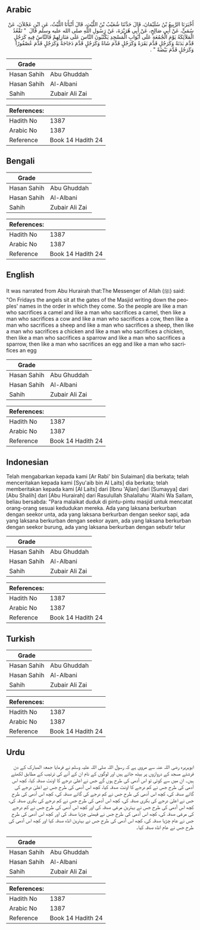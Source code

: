 ## Arabic


<div dir="rtl" lang="ar" style={{fontSize:'larger',backgroundColor:'#f8f9fa',padding:20}}>
أَخْبَرَنَا الرَّبِيعُ بْنُ سُلَيْمَانَ، قَالَ حَدَّثَنَا شُعَيْبُ بْنُ اللَّيْثِ، قَالَ أَنْبَأَنَا اللَّيْثُ، عَنِ ابْنِ عَجْلاَنَ، عَنْ سُمَىٍّ، عَنْ أَبِي صَالِحٍ، عَنْ أَبِي هُرَيْرَةَ، عَنْ رَسُولِ اللَّهِ صلى الله عليه وسلم قَالَ ‏ "‏ تَقْعُدُ الْمَلاَئِكَةُ يَوْمَ الْجُمُعَةِ عَلَى أَبْوَابِ الْمَسْجِدِ يَكْتُبُونَ النَّاسَ عَلَى مَنَازِلِهِمْ فَالنَّاسُ فِيهِ كَرَجُلٍ قَدَّمَ بَدَنَةً وَكَرَجُلٍ قَدَّمَ بَقَرَةً وَكَرَجُلٍ قَدَّمَ شَاةً وَكَرَجُلٍ قَدَّمَ دَجَاجَةً وَكَرَجُلٍ قَدَّمَ عُصْفُورًا وَكَرَجُلٍ قَدَّمَ بَيْضَةً ‏"‏ ‏.‏
</div>
<div style={{backgroundColor:'#f8f9fa',padding:20, marginBottom: 10}}><table> <thead> <tr> <th>Grade</th> <th></th> </tr> </thead> <tbody> <tr><td>Hasan Sahih</td><td>Abu Ghuddah</td></tr><tr><td>Hasan Sahih</td><td>Al-Albani</td></tr><tr><td>Sahih</td><td>Zubair Ali Zai</td></tr></tbody></table><table> <thead> <tr> <th>References:</th> <th></th> </tr> </thead> <tbody><tr><td>Hadith No</td><td>1387</td></tr><tr><td>Arabic No</td><td>1387</td></tr><tr><td>Reference</td><td>Book 14 Hadith 24</td></tr></tbody></table></div>

## Bengali


<div dir="ltr" lang="bn" style={{fontSize:'larger',backgroundColor:'#f8f9fa',padding:20}}>

</div>
<div style={{backgroundColor:'#f8f9fa',padding:20, marginBottom: 10}}><table> <thead> <tr> <th>Grade</th> <th></th> </tr> </thead> <tbody> <tr><td>Hasan Sahih</td><td>Abu Ghuddah</td></tr><tr><td>Hasan Sahih</td><td>Al-Albani</td></tr><tr><td>Sahih</td><td>Zubair Ali Zai</td></tr></tbody></table><table> <thead> <tr> <th>References:</th> <th></th> </tr> </thead> <tbody><tr><td>Hadith No</td><td>1387</td></tr><tr><td>Arabic No</td><td>1387</td></tr><tr><td>Reference</td><td>Book 14 Hadith 24</td></tr></tbody></table></div>

## English


<div dir="ltr" lang="en" style={{fontSize:'larger',backgroundColor:'#f8f9fa',padding:20}}>
It was narrated from Abu Hurairah that:The Messenger of Allah (ﷺ) said: "On Fridays the angels sit at the gates of the Masjid writing down the peoples' names in the order in which they come. So the people are like a man who sacrifices a camel and like a man who sacrifices a camel, then like a man who sacrifices a cow and like a man who sacrifices a cow, then like a man who sacrifices a sheep and like a man who sacrifices a sheep, then like a man who sacrifices a chicken and like a man who sacrifices a chicken, then like a man who sacrifices a sparrow and like a man who sacrifices a sparrow, then like a man who sacrifices an egg and like a man who sacrifices an egg
</div>
<div style={{backgroundColor:'#f8f9fa',padding:20, marginBottom: 10}}><table> <thead> <tr> <th>Grade</th> <th></th> </tr> </thead> <tbody> <tr><td>Hasan Sahih</td><td>Abu Ghuddah</td></tr><tr><td>Hasan Sahih</td><td>Al-Albani</td></tr><tr><td>Sahih</td><td>Zubair Ali Zai</td></tr></tbody></table><table> <thead> <tr> <th>References:</th> <th></th> </tr> </thead> <tbody><tr><td>Hadith No</td><td>1387</td></tr><tr><td>Arabic No</td><td>1387</td></tr><tr><td>Reference</td><td>Book 14 Hadith 24</td></tr></tbody></table></div>

## Indonesian


<div dir="ltr" lang="id" style={{fontSize:'larger',backgroundColor:'#f8f9fa',padding:20}}>
Telah mengabarkan kepada kami [Ar Rabi' bin Sulaiman] dia berkata; telah menceritakan kepada kami [Syu'aib bin Al Laits] dia berkata; telah memberitakan kepada kami [Al Laits] dari [Ibnu 'Ajlan] dari [Sumayya] dari [Abu Shalih] dari [Abu Hurairah] dari Rasulullah Shalallahu 'Alaihi Wa Sallam, beliau bersabda: "Para malaikat duduk di pintu-pintu masjid untuk mencatat orang-orang sesuai kedudukan mereka. Ada yang laksana berkurban dengan seekor unta, ada yang laksana berkurban dengan seekor sapi, ada yang laksana berkurban dengan seekor ayam, ada yang laksana berkurban dengan seekor burung, ada yang laksana berkurban dengan sebutir telur
</div>
<div style={{backgroundColor:'#f8f9fa',padding:20, marginBottom: 10}}><table> <thead> <tr> <th>Grade</th> <th></th> </tr> </thead> <tbody> <tr><td>Hasan Sahih</td><td>Abu Ghuddah</td></tr><tr><td>Hasan Sahih</td><td>Al-Albani</td></tr><tr><td>Sahih</td><td>Zubair Ali Zai</td></tr></tbody></table><table> <thead> <tr> <th>References:</th> <th></th> </tr> </thead> <tbody><tr><td>Hadith No</td><td>1387</td></tr><tr><td>Arabic No</td><td>1387</td></tr><tr><td>Reference</td><td>Book 14 Hadith 24</td></tr></tbody></table></div>

## Turkish


<div dir="ltr" lang="tr" style={{fontSize:'larger',backgroundColor:'#f8f9fa',padding:20}}>

</div>
<div style={{backgroundColor:'#f8f9fa',padding:20, marginBottom: 10}}><table> <thead> <tr> <th>Grade</th> <th></th> </tr> </thead> <tbody> <tr><td>Hasan Sahih</td><td>Abu Ghuddah</td></tr><tr><td>Hasan Sahih</td><td>Al-Albani</td></tr><tr><td>Sahih</td><td>Zubair Ali Zai</td></tr></tbody></table><table> <thead> <tr> <th>References:</th> <th></th> </tr> </thead> <tbody><tr><td>Hadith No</td><td>1387</td></tr><tr><td>Arabic No</td><td>1387</td></tr><tr><td>Reference</td><td>Book 14 Hadith 24</td></tr></tbody></table></div>

## Urdu


<div dir="rtl" lang="ur" style={{fontSize:'larger',backgroundColor:'#f8f9fa',padding:20}}>
ابوہریرہ رضی اللہ عنہ سے مروی ہے کہ رسول اللہ صلی اللہ علیہ وسلم نے فرمایا جمعۃ المبارک کے دن فرشتے مسجد کے دروازوں پر بیٹھ جاتے ہیں اور لوگوں کے نام ان کے آنے کی ترتیب کے مطابق لکھتے ہیں۔ ان میں سے کوئی تو اس آدمی کی طرح ہوں گے جس نے اعلیٰ درجے کا اونٹ صدقہ کیا، کچھ اس آدمی کی طرح جس نے کم درجے کا اونٹ صدقہ کیا، کچھ اس آدمی کی طرح جس نے اعلیٰ درجے کی گائے صدقہ کی، کچھ اس آدمی کی طرح جس نے کم درجے کی گائے صدقہ کی، کچھ اس آدمی کی طرح جس نے اعلیٰ درجے کی بکری صدقہ کی، کچھ اس آدمی کی طرح جس نے کم درجے کی بکری صدقہ کی، کچھ اس آدمی کی طرح جس نے بہترین مرغی صدقہ کی اور کچھ اس آدمی کی طرح جس نے کم درجے کی مرغی صدقہ کی، کچھ اس آدمی کی طرح جس نے قیمتی چڑیا صدقہ کی اور کچھ اس آدمی کی طرح جس نے عام چڑیا صدقہ کی، کچھ اس آدمی کی طرح جس نے بہترین انڈہ صدقہ کیا اور کچھ اس آدمی کی طرح جس نے عام انڈہ صدقہ کیا۔
</div>
<div style={{backgroundColor:'#f8f9fa',padding:20, marginBottom: 10}}><table> <thead> <tr> <th>Grade</th> <th></th> </tr> </thead> <tbody> <tr><td>Hasan Sahih</td><td>Abu Ghuddah</td></tr><tr><td>Hasan Sahih</td><td>Al-Albani</td></tr><tr><td>Sahih</td><td>Zubair Ali Zai</td></tr></tbody></table><table> <thead> <tr> <th>References:</th> <th></th> </tr> </thead> <tbody><tr><td>Hadith No</td><td>1387</td></tr><tr><td>Arabic No</td><td>1387</td></tr><tr><td>Reference</td><td>Book 14 Hadith 24</td></tr></tbody></table></div>